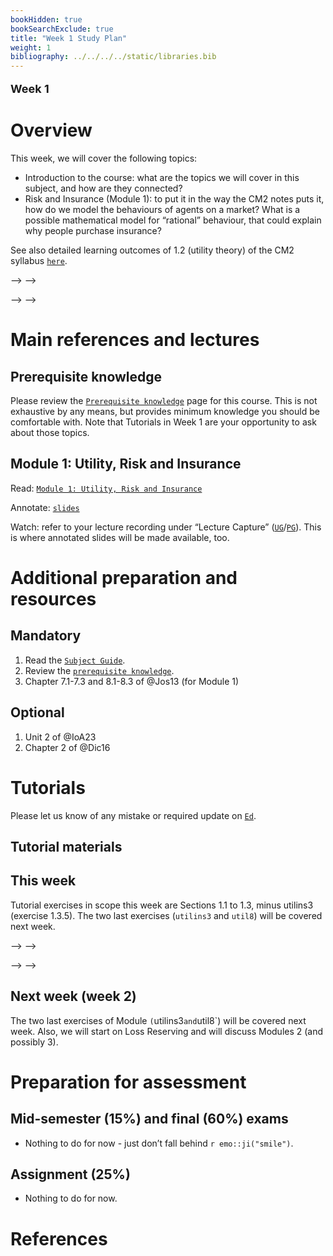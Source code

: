 ```yaml
---
bookHidden: true
bookSearchExclude: true
title: "Week 1 Study Plan"
weight: 1
bibliography: ../../../../static/libraries.bib
---
```



<p style="font-size:18px;font-weight:bold;">Week 1</p> 

# Overview


This week, we will cover the following topics:

- Introduction to the course: what are the topics we will cover in this subject, and how are they connected?
- Risk and Insurance (Module 1): to put it in the way the CM2 notes puts it, how do we model the behaviours of agents on a market? What is a possible mathematical model for "rational" behaviour, that could explain why people purchase insurance?

See also detailed learning outcomes of 1.2 (utility theory) of the CM2 syllabus [``here``](../../0-subject-guide/SILO).

<!-- # Videos -->

<!-- Here is the week 1 video introduction. In this video I briefly introduce myself, the subject, and highlight some key aspect of the 2023 delivery and differences with previous years. -->

<!-- <!--html_preserve--> -->
<!-- <iframe height="420" width="640" allowfullscreen frameborder=0 src="https://echo360.net.au/media/faeb16b3-0ff2-4335-98fa-fde57450bfb3/public?autoplay=false&automute=false"></iframe> -->
<!-- <!--/html_preserve--> -->

<!-- Furthermore, here is a video with detailed overview of the course resources and organisation: -->

<!-- <!--html_preserve--> -->
<!-- <iframe height="420" width="640" allowfullscreen frameborder=0 src="https://echo360.net.au/media/0a8d1f59-14ed-4003-b986-d652306668b1/public?autoplay=false&automute=false"></iframe> -->
<!-- <!--/html_preserve--> -->

<!-- <p style="font-size:10px;color: rgb(252, 156, 249);"> If you wish to watch the embedded videos from Lecture Capture, you need to have logged in and <a href="https://canvas.lms.unimelb.edu.au/courses/150864/external_tools/701">entered Lecture Capture</a> via Canvas once for each session. This is to restrict access to students enrolled at the University of Melbourne only. </p> -->





# Main references and lectures

## Prerequisite knowledge

Please review the [``Prerequisite knowledge``](../../0-prerequisite-knowledge/) page for this course. This is not exhaustive by any means, but provides minimum knowledge you should be comfortable with. Note that Tutorials in Week 1 are your opportunity to ask about those topics.


## Module 1: Utility, Risk and Insurance

Read: [``Module 1: Utility, Risk and Insurance``](../../1-utility/m1-risk-insurance/)

Annotate: [``slides``](../../../output/23-Top-M1-lec.pdf) 
<!-- [``annotated slides``](../../../output/22-GIM-M1-lec_a.pdf) -->

Watch: refer to your lecture recording under "Lecture Capture" ([``UG``](https://canvas.lms.unimelb.edu.au/courses/153686/external_tools/701)/[``PG``](https://canvas.lms.unimelb.edu.au/courses/154246/external_tools/701)). This is where annotated slides will be made available, too.



# Additional preparation and resources

## Mandatory

1. Read the [``Subject Guide``](../../0-subject-guide).
1. Review the [``prerequisite knowledge``](../week-1/#prerequisite-knowledge).
1. Chapter 7.1-7.3 and 8.1-8.3 of @Jos13 (for Module 1)


## Optional

1. Unit 2 of @IoA23
1. Chapter 2 of @Dic16



# Tutorials

Please let us know of any mistake or required update on [``Ed``](https://canvas.lms.unimelb.edu.au/courses/191080/external_tools/5837?display=borderless).

<!-- ## Pre-Tutorial work -->

<!-- Please study those questions **before** the tutorial. -->

<!-- Pre-Tutorial exercises are available in the [``Pre-Tutorial book``](https://canvas.lms.unimelb.edu.au/courses/173733/modules/items/4464391), which already includes solutions. It is recommended to attempt the questions *before* looking at the solutions -->

## Tutorial materials

<!-- Some questions have been especially selected for the tutorials. Students should review and attempt those questions ***prior to their scheduled tutorial***, after they complete the pre-tutorial work.  -->

<!-- The [``Tutorial book``]() includes all questions for the whole semester already, but solutions will only be added sequentially at the end of each week, as we work our way through the set. -->

<!-- Note that solutions will be gradually added to that same document. Hence it is not recommended to print it, as it will regularly change (typos will also dynamically be corrected). -->

## This week

Tutorial exercises in scope this week are Sections 1.1 to 1.3, minus utilins3 (exercise 1.3.5). The two last exercises (`utilins3` and `util8`) will be covered next week.

<!-- Here is the recording available for Week 1 from William: -->

<!-- <!--html_preserve--> -->
<!-- <iframe height="420" width="640" allowfullscreen frameborder=0 src="https://echo360.net.au/media/986498e7-d7fa-42c4-8af0-492f068f4ccd/public?autoplay=false&automute=false"></iframe> -->
<!-- <!--/html_preserve--> -->

<!-- Here is the recording available for Week 1 from Eric: -->

<!-- <!--html_preserve--> -->
<!-- <iframe height="420" width="640" allowfullscreen frameborder=0 src="https://echo360.net.au/media/a5dc442a-1e84-49c8-b317-3f4eb4c1cfa0/public?autoplay=false&automute=false"></iframe> -->
<!-- <!--/html_preserve--> -->


<!-- <p style="font-size:10px;color: rgb(252, 156, 249);"> If you wish to watch the embedded videos from Lecture Capture, you need to have logged in and <a href="https://canvas.lms.unimelb.edu.au/courses/145406/external_tools/701">entered Lecture Capture</a> via Canvas once for each session. This is to restrict access to students enrolled at the University of Melbourne only. </p> -->


## Next week (week 2)
 
The two last exercises of Module ` (`utilins3` and `util8`) will be covered next week. Also, we will start on Loss Reserving and will discuss Modules 2 (and possibly 3).



<!-- ## Additional questions -->

<!-- The "additional questions" are here for reinforcement or revision, but are not the main focus of the tutorials. Solutions for those exercises are already available. -->

# Preparation for assessment

 
## Mid-semester (15%) and final (60%) exams

<!-- install.packages("devtools") -->
<!-- devtools::install_github("hadley/emo") -->

- Nothing to do for now - just don't fall behind `r emo::ji("smile")`.  

<!-- devtools::install_github("hadley/emo") -->


## Assignment (25%)

- Nothing to do for now.


# References